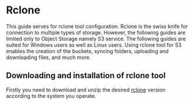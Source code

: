 # Rclone
This guide serves for rclone tool configuration. Rclone is the swiss knife for connection to multiple types of storage. However, the following guides are limited only to Object Storage namely S3 service. The following guides are suited for Windows users as well as Linux users. Using rclone tool for S3 enables the creation of the buckets, syncing folders, uploading and downloading files, and much more.

## Downloading and installation of rclone tool
Firstly you need to download and unzip the desired [rclone](https://rclone.org/downloads/) version according to the system you operate.
